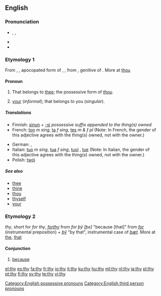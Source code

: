{{wikipedia|dab=thy}}
==English==

{{rank|use|used|began|253|thy|less|till|next}}

===Pronunciation===
* {{enPR|''th''ī}}, {{IPA|/ðaɪ/}}, {{SAMPA|/DaI/}}
* {{audio|en-us-thy.ogg|Audio (US)}}
* {{rhymes|aɪ}}

===Etymology 1===
From {{etyl|enm|en}} {{term|thi|lang=enm}}, {{term|thy|lang=enm}}, apocopated form of  {{term|thin|lang-enm}} {{term|thine|lang=enm}}, {{term|thyn||lang=enm|thy, thine}}, from {{etyl|ang|en}} {{term|þin|þīn|lang=ang|thy, thine}}, genitive of {{term|þu|þū|lang=ang|thou}}. More at [[thou]]

====Pronoun====
{{en-pron}}

# {{archaic}} That belongs to [[thee]]; the possessive form of ''[[thou]]''.
# {{archaic|or|literary}} [[your]] (''informal''); that belongs to you (''singular'').

=====Translations=====
{{checktrans-top}}
* Finnish: [[sinun]] + [[-si]] ''possessive suffix appended to the thing(s) owned''
* French: [[ton]] ''m sing'', [[ta]] ''f sing'', [[tes]] ''m & f pl'' (Note: In French, the gender of this adjective agrees with the thing(s) owned, not with the owner.)
{{trans-mid}}
* German: {{t+|de|dein|m}}, {{t-|de|deine|f}}
* Italian: [[tuo]] ''m sing'', [[tua]] ''f sing'', [[tuoi]] {{m|p}}, [[tue]] {{f|p}} (Note: In Italian, the gender of this adjective agrees with the thing(s) owned, not with the owner.)
* Polish: [[twój]]
{{trans-bottom}}

=====See also=====
* [[thee]]
* [[thine]]
* [[thou]]
* [[thyself]]
* [[your]]

===Etymology 2===
{{etyl|enm}} ''thy'', short for ''for thy'', ''[[forthy]]'' from {{etyl|ang}} ''for þȳ [þe]'' "because [that]" from ''[[for]]'' (instrumental preposition) + ''[[þy|þȳ]]'' "by that", instrumental case of ''[[þæt]]''. More at [[the]], [[that]]

====Conjunction====
{{en-conj|-}}

# {{obsolete}} [[because]]

[[Category:English possessive pronouns]]
[[Category:English third person pronouns]]

[[el:thy]]
[[es:thy]]
[[fa:thy]]
[[fr:thy]]
[[io:thy]]
[[it:thy]]
[[ku:thy]]
[[hu:thy]]
[[ml:thy]]
[[nl:thy]]
[[ja:thy]]
[[pl:thy]]
[[pt:thy]]
[[fi:thy]]
[[sv:thy]]
[[te:thy]]
[[vi:thy]]